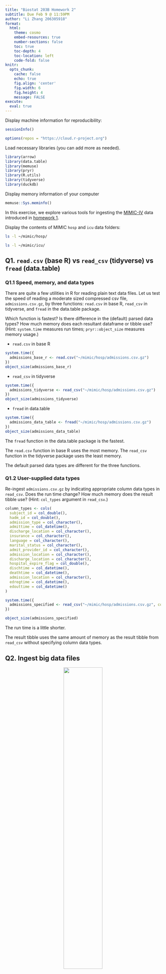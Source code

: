 ```yaml
---
title: "Biostat 203B Homework 2"
subtitle: Due Feb 9 @ 11:59PM
author: "Li Zhang 206305918"
format:
  html:
    theme: cosmo
    embed-resources: true
    number-sections: false
    toc: true
    toc-depth: 4
    toc-location: left
    code-fold: false
knitr:
  opts_chunk: 
    cache: false    
    echo: true
    fig.align: 'center'
    fig.width: 6
    fig.height: 4
    message: FALSE
execute:
  eval: true    
---
```


Display machine information for reproducibility:
```r
sessionInfo()
```
```r
options(repos = "https://cloud.r-project.org")
```
Load necessary libraries (you can add more as needed).
```r
library(arrow)
library(data.table)
library(memuse)
library(pryr)
library(R.utils)
library(tidyverse)
library(duckdb)
```

Display memory information of your computer
```r
memuse::Sys.meminfo()
```

In this exercise, we explore various tools for ingesting the [MIMIC-IV](https://mimic.mit.edu/docs/iv/) data introduced in [homework 1](https://ucla-biostat-203b.github.io/2024winter/hw/hw1/hw1.html).

Display the contents of MIMIC `hosp` and `icu` data folders:

```bash
ls -l ~/mimic/hosp/
```

```bash
ls -l ~/mimic/icu/
```

## Q1. `read.csv` (base R) vs `read_csv` (tidyverse) vs `fread` (data.table)

### Q1.1 Speed, memory, and data types

There are quite a few utilities in R for reading plain text data files. Let us test the speed of reading a moderate sized compressed csv file, `admissions.csv.gz`, by three functions: `read.csv` in base R, `read_csv` in tidyverse, and `fread` in the data.table package.

Which function is fastest? Is there difference in the (default) parsed data types? How much memory does each resultant dataframe or tibble use? (Hint: `system.time` measures run times; `pryr::object_size` measures memory usage.) 

- `read.csv` in base R
```r
system.time({
  admissions_base_r <- read.csv("~/mimic/hosp/admissions.csv.gz")
})
object_size(admissions_base_r)
```
- `read_csv` in tidyverse
```r
system.time({
  admissions_tidyverse <- read_csv("~/mimic/hosp/admissions.csv.gz")
})
object_size(admissions_tidyverse)
```
- `fread` in data.table
```r
system.time({
  admissions_data_table <- fread("~/mimic/hosp/admissions.csv.gz")
})
object_size(admissions_data_table)
```
The `fread` function in the data.table package is the fastest. 

The `read.csv` function in base R uses the most memory. The `read_csv` function in the tidyverse package uses the least memory.

The default parsed data types are different for the three functions. 

### Q1.2 User-supplied data types

Re-ingest `admissions.csv.gz` by indicating appropriate column data types in `read_csv`. Does the run time change? How much memory does the result tibble use? (Hint: `col_types` argument in `read_csv`.)

```r
column_types <- cols(
  subject_id = col_double(),
  hadm_id = col_double(),
  admission_type = col_character(),
  admittime = col_datetime(),
  discharge_location = col_character(),
  insurance = col_character(),
  language = col_character(),
  marital_status = col_character(),
  admit_provider_id = col_character(),
  admission_location = col_character(),
  discharge_location = col_character(),
  hospital_expire_flag = col_double(),
  dischtime = col_datetime(),
  deathtime = col_datetime(),
  admission_location = col_character(),
  edregtime = col_datetime(),
  edouttime = col_datetime()
)

system.time({
  admissions_specified <- read_csv("~/mimic/hosp/admissions.csv.gz", col_types = column_types)
})

object_size(admissions_specified)
```

The run time is a little shorter. 

The result tibble uses the same amount of memory as the result tibble from `read_csv` without specifying column data types.

## Q2. Ingest big data files

<p align="center">
  <img src="./bigfile.png" width="50%">
</p>

Let us focus on a bigger file, `labevents.csv.gz`, which is about 125x bigger than `admissions.csv.gz`.
```bash
ls -l ~/mimic/hosp/labevents.csv.gz
```
Display the first 10 lines of this file.
```bash
zcat < ~/mimic/hosp/labevents.csv.gz | head -10
```

### Q2.1 Ingest `labevents.csv.gz` by `read_csv`

<p align="center">
  <img src="./readr_logo.png" width="20%">
</p>

Try to ingest `labevents.csv.gz` using `read_csv`. What happens? If it takes more than 5 minutes on your computer, then abort the program and report your findings. 

```r
system.time({
  labevents <- read_csv("~/mimic/hosp/labevents.csv.gz")
})
```

It takes more than 5 minutes to ingest `labevents.csv.gz` using `read_csv`.

### Q2.2 Ingest selected columns of `labevents.csv.gz` by `read_csv`

Try to ingest only columns `subject_id`, `itemid`, `charttime`, and `valuenum` in `labevents.csv.gz` using `read_csv`.  Does this solve the ingestion issue? (Hint: `col_select` argument in `read_csv`.)

```r
library(readr)

system.time({
  labevents_data <- read_csv(
    "~/mimic/hosp/labevents.csv.gz", 
    col_select = c(subject_id, itemid, charttime, valuenum))
})
```

This does not solve the ingestion issue. It still takes more than 5 minutes to ingest `labevents.csv.gz` using `read_csv` with selected columns.

### Q2.3 Ingest subset of `labevents.csv.gz`

<p align="center">
  <img src="./linux_logo.png" width="20%">
</p>

Our first strategy to handle this big data file is to make a subset of the `labevents` data.  Read the [MIMIC documentation](https://mimic.mit.edu/docs/iv/modules/hosp/labevents/) for the content in data file `labevents.csv`.

In later exercises, we will only be interested in the following lab items: creatinine (50912), potassium (50971), sodium (50983), chloride (50902), bicarbonate (50882), hematocrit (51221), white blood cell count (51301), and glucose (50931) and the following columns: `subject_id`, `itemid`, `charttime`, `valuenum`. Write a Bash command to extract these columns and rows from `labevents.csv.gz` and save the result to a new file `labevents_filtered.csv.gz` in the current working directory. (Hint: use `zcat <` to pipe the output of `labevents.csv.gz` to `awk` and then to `gzip` to compress the output. To save render time, put `#| eval: false` at the beginning of this code chunk.)

Display the first 10 lines of the new file `labevents_filtered.csv.gz`. How many lines are in this new file? How long does it take `read_csv` to ingest `labevents_filtered.csv.gz`?

```bash
#| eval: false
zcat < ~/mimic/hosp/labevents.csv.gz | 
awk -F, 'BEGIN {OFS=","} {if ($5 == 50912 || $5 == 50971 || $5 == 50983 || $5 == 50902 || $5 == 50882 || $5 == 51221 || $5 == 51301 || $5 == 50931) print $2,$5,$7,$10}' | 
gzip > labevents_filtered.csv.gz
```

```bash
zcat < labevents_filtered.csv.gz | head -10
zcat < labevents_filtered.csv.gz | wc -l
```

```r
system.time({
  labevents_filtered <- read_csv("labevents_filtered.csv.gz")
})
```

### Q2.4 Ingest `labevents.csv` by Apache Arrow

<p align="center">
  <img src="./arrow_logo.png" width="30%">
</p>

Our second strategy is to use [Apache Arrow](https://arrow.apache.org/) for larger-than-memory data analytics. Unfortunately Arrow does not work with gz files directly. First decompress `labevents.csv.gz` to `labevents.csv` and put it in the current working directory. To save render time, put `#| eval: false` at the beginning of this code chunk.

Then use [`arrow::open_dataset`](https://arrow.apache.org/docs/r/reference/open_dataset.html) to ingest `labevents.csv`, select columns, and filter `itemid` as in Q2.3. How long does the ingest+select+filter process take? Display the number of rows and the first 10 rows of the result tibble, and make sure they match those in Q2.3. (Hint: use `dplyr` verbs for selecting columns and filtering rows.)

Write a few sentences to explain what is Apache Arrow. Imagine you want to explain it to a layman in an elevator. 

```bash
#| eval: false
gzip -d -c ~/mimic/hosp/labevents.csv.gz > /Users/zhangli/203b_hw_new/hw2/labevents.csv
```

```r
start_time <- Sys.time()
labevents_dataset <- arrow::open_dataset("labevents.csv", format = "csv")
filtered_data <- labevents_dataset %>%
  filter(itemid %in% c(50912, 50971, 50983, 50902, 50882, 51221, 51301, 50931)) %>%
  select(subject_id, itemid, charttime, valuenum)
end_time <- Sys.time()
time_take <- end_time - start_time
cat("Time taken to ingest, select, and filter:", time_take, "s\n")
cat("Number of rows:", nrow(filtered_data), "\n")
```

The number of rows and the first 10 rows of the result tibble match those in Q2.3.

Apache Arrow helps computers handle really big data faster and more smoothly.

Imagine you have a huge amount of data, much more than your computer's memory can handle at once. Apache Arrow is like a smart system that helps break down this massive data into smaller, more manageable pieces. These smaller pieces are organized in a way that makes it easy for different programs or systems to work with them efficiently, like having a well-organized library where you can quickly find and borrow the books you need without searching through endless shelves.


### Q2.5 Compress `labevents.csv` to Parquet format and ingest/select/filter

<p align="center">
  <img src="./parquet_logo.png" width="30%">
</p>

Re-write the csv file `labevents.csv` in the binary Parquet format (Hint: [`arrow::write_dataset`](https://arrow.apache.org/docs/r/reference/write_dataset.html).) How large is the Parquet file(s)? How long does the ingest+select+filter process of the Parquet file(s) take? Display the number of rows and the first 10 rows of the result tibble and make sure they match those in Q2.3. (Hint: use `dplyr` verbs for selecting columns and filtering rows.)

Write a few sentences to explain what is the Parquet format. Imagine you want to explain it to a layman in an elevator.

```r
arrow::write_dataset(labevents_dataset, "labevents.parquet")

parquet_size <- file.size("labevents.parquet")
cat("Size of the Parquet file(s):", parquet_size, "bytes\n")

start_time_parquet <- Sys.time() 
lab_events_parquet <- arrow::open_dataset("labevents.parquet")
filtered_lab_events_parquet <- lab_events_parquet %>%
  dplyr::filter(itemid %in% c(50912, 50971, 50983, 50902, 50882, 51221, 51301, 50931)) %>%
  dplyr::select(subject_id, itemid, charttime, valuenum)
end_time_parquet <- Sys.time()
process_time_parquet <- end_time_parquet - start_time_parquet
cat("Time taken to ingest, select, and filter Parquet file(s):", process_time_parquet, "s\n")

num_rows_parquet <- nrow(filtered_lab_events_parquet)
cat("Number of rows in Parquet file(s):", num_rows_parquet, "\n")
```

```r
head(filtered_lab_events_parquet, 10)
```

The Parquet format is a columnar storage format that is optimized for reading and writing large datasets. It is designed to be efficient for both read and write operations. 

Think of Parquet as a clever way to store this data, almost like how a skilled carpenter organizes wood. Parquet breaks down your dataset into smaller, manageable 'chunks' and stores them in a highly efficient manner. It's like having special compartments in a storage room where each compartment holds a portion of your data neatly arranged for easy access. Because of its smart organization, Parquet not only saves space but also makes it lightning-fast to retrieve specific pieces of data when needed.


### Q2.6 DuckDB

<p align="center">
  <img src="./duckdb_logo.png" width="20%">
</p>

Ingest the Parquet file, convert it to a DuckDB table by [`arrow::to_duckdb`](https://arrow.apache.org/docs/r/reference/to_duckdb.html), select columns, and filter rows as in Q2.5. How long does the ingest+convert+select+filter process take? Display the number of rows and the first 10 rows of the result tibble and make sure they match those in Q2.3. (Hint: use `dplyr` verbs for selecting columns and filtering rows.)

Write a few sentences to explain what is DuckDB. Imagine you want to explain it to a layman in an elevator.

```r
# Ingest the Parquet file
start_time_duckdb <- Sys.time()  
lab_events_duckdb <- arrow::open_dataset("labevents.parquet")

# Convert to DuckDB table
lab_events_duckdb_table <- arrow::to_duckdb(lab_events_duckdb)

# Select columns and filter rows based on itemid
filtered_lab_events_duckdb <- lab_events_duckdb_table %>%
  dplyr::filter(itemid %in% c(50912, 50971, 50983, 50902, 50882, 51221, 51301, 50931)) %>%
  dplyr::select(subject_id, itemid, charttime, valuenum)

# Time measurement
end_time_duckdb <- Sys.time()
process_time_duckdb <- end_time_duckdb - start_time_duckdb
cat("Time taken to ingest, convert, select, and filter DuckDB table:", process_time_duckdb, "s\n")

# Display the number of rows
filtered_lab_events_df <- as.data.frame(filtered_lab_events_duckdb)
num_rows_df <- nrow(filtered_lab_events_df)
cat("Number of rows in DuckDB table (converted to data frame):", num_rows_df, "\n")

# Display the first 10 rows
head(filtered_lab_events_duckdb, 10)
```

DuckDB is an in-memory analytical database that is designed to be highly efficient for both read and write operations. 

It's designed to be fast and efficient, capable of handling large datasets with ease. Imagine if you have a bunch of files scattered all over your desk, DuckDB helps neatly arrange them into folders and drawers, making it easier for you to find what you need without wasting time.So, in simple terms, DuckDB is a powerful tool that helps computers manage and process data efficiently.

## Q3. Ingest and filter `chartevents.csv.gz`

[`chartevents.csv.gz`](https://mimic.mit.edu/docs/iv/modules/icu/chartevents/) contains all the charted data available for a patient. During their ICU stay, the primary repository of a patient’s information is their electronic chart. The `itemid` variable indicates a single measurement type in the database. The `value` variable is the value measured for `itemid`. The first 10 lines of `chartevents.csv.gz` are
```bash
zcat < ~/mimic/icu/chartevents.csv.gz | head -10
```
[`d_items.csv.gz`](https://mimic.mit.edu/docs/iv/modules/icu/d_items/) is the dictionary for the `itemid` in `chartevents.csv.gz`.
```bash
zcat < ~/mimic/icu/d_items.csv.gz | head -10
```
In later exercises, we are interested in the vitals for ICU patients: heart rate (220045), mean non-invasive blood pressure (220181), systolic non-invasive blood pressure (220179), body temperature in Fahrenheit (223761), and respiratory rate (220210). Retrieve a subset of `chartevents.csv.gz` only containing these items, using the favorite method you learnt in Q2. 

Document the steps and show code. Display the number of rows and the first 10 rows of the result tibble.


- Parquet format
```r
library(data.table)
library(arrow)

data_chartevents <- arrow::open_dataset("~/mimic/icu/chartevents.csv.gz", format = "csv") 
arrow::write_dataset(data_chartevents, "chartevents.parquet")

data_chartevents_parquet <- arrow::open_dataset("chartevents.parquet")
filtered_data_chartevents_parquet <- data_chartevents_parquet %>%
  dplyr::filter(itemid %in% c(220045, 220181, 220179, 223761, 220210)) 

print(paste("Number of rows:", 
            nrow(filtered_data_chartevents_parquet)))
head(filtered_data_chartevents_parquet, 10)
```





